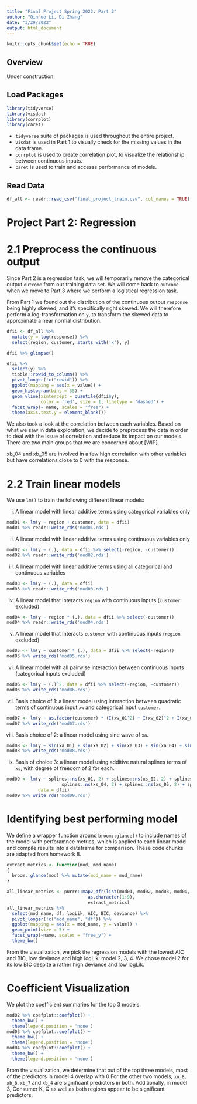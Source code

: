 ```yaml
---
title: "Final Project Spring 2022: Part 2"
author: "Qinnuo Li, Di Zhang"
date: "3/29/2022"
output: html_document
---
```


```r
knitr::opts_chunk$set(echo = TRUE)
```

## Overview
Under construction.

## Load Packages

```r
library(tidyverse)
library(visdat)
library(corrplot)
library(caret)
```

* `tidyverse` suite of packages is used throughout the entire project.  
* `visdat` is used in Part 1 to visually check for the missing values in the data frame. 
* `corrplot` is used to create correlation plot, to visualize the relationship between continuous inputs.  
* `caret` is used to train and accesss performance of models.  

## Read Data

```r
df_all <- readr::read_csv("final_project_train.csv", col_names = TRUE)
```

# Project Part 2: Regression

# 2.1 Preprocess the continuous output

Since Part 2 is a regression task, we will temporarily remove the categorical output `outcome` from our training data set. We will come back to `outcome` when we move to Part 3 where we perform a logistical regression task.  

From Part 1 we found out the distribution of the continuous output `response` being highly skewed, and it's specifically right skewed. We will therefore perform a log-transformation on `y`, to transform the skewed data to approximate a near normal distribution.  

```r
dfii <- df_all %>% 
  mutate(y = log(response)) %>% 
  select(region, customer, starts_with('x'), y)

dfii %>% glimpse()
```

```r
dfii %>% 
  select(y) %>%
  tibble::rowid_to_column() %>% 
  pivot_longer(!c("rowid")) %>% 
  ggplot(mapping = aes(x = value)) +
  geom_histogram(bins = 35) +
  geom_vline(xintercept = quantile(dfii$y),
             color = 'red', size = 1, linetype = 'dashed') +
  facet_wrap(~ name, scales = "free") +
  theme(axis.text.y = element_blank())
```

We also took a look at the correlation between each variables. Based on what we saw in data exploration, we decide to preprocess the data in order to deal with the issue of correlation and reduce its impact on our models. There are two main groups that we are concerned about [WIP].

xb_04 and xb_05 are involved in a few high correlation with other variables but have correlations close to 0 with the response.

# 2.2 Train linear models

We use `lm()` to train the following different linear models:

i) A linear model with linear additive terms using categorical variables only
```r
mod01 <- lm(y ~ region + customer, data = dfii)
mod01 %>% readr::write_rds('mod01.rds')
```

ii) A linear model with linear additive terms using continuous variables only
```r
mod02 <- lm(y ~ (.), data = dfii %>% select(-region, -customer))
mod02 %>% readr::write_rds('mod02.rds')
```

iii) A linear model with linear additive terms using all categorical and continuous variables
```r
mod03 <- lm(y ~ (.), data = dfii)
mod03 %>% readr::write_rds('mod03.rds')
```

iv) A linear model that interacts `region` with continuous inputs (`customer` excluded)
```r
mod04 <- lm(y ~ region * (.), data = dfii %>% select(-customer))
mod04 %>% readr::write_rds('mod04.rds')
```

v) A linear model that interacts `customer` with continuous inputs (`region` excluded)
```r
mod05 <- lm(y ~ customer * (.), data = dfii %>% select(-region))
mod05 %>% write_rds('mod05.rds')
```

vi) A linear model with all pairwise interaction between continuous inputs (categorical inputs excluded)
```r
mod06 <- lm(y ~ (.)^2, data = dfii %>% select(-region, -customer))
mod06 %>% write_rds('mod06.rds')
```

vii) Basis choice of 1: a linear model using interaction between quadratic terms of continuous input `xw` and categorical input `customer`.

```r
mod07 <- lm(y ~ as.factor(customer) * (I(xw_01^2) + I(xw_02)^2 + I(xw_03)^2), data = dfii %>% select(-region))
mod07 %>% write_rds('mod07.rds')
```

viii) Basis choice of 2: a linear model using sine wave of `xa`.
```r
mod08 <- lm(y ~ sin(xa_01) + sin(xa_02) + sin(xa_03) + sin(xa_04) + sin(xa_05) + sin(xa_06) + sin(xa_07) + sin(xa_08), data = dfii)
mod08 %>% write_rds('mod08.rds')
```

ix) Basis of choice 3: a linear model using additive natural splines terms of `xs`, with degree of freedom of 2 for each.
```r
mod09 <- lm(y ~ splines::ns(xs_01, 2) + splines::ns(xs_02, 2) + splines::ns(xs_03, 2) + 
                     splines::ns(xs_04, 2) + splines::ns(xs_05, 2) + splines::ns(xs_06, 2),
            data = dfii)
mod09 %>% write_rds('mod09.rds')
```


# Identifying best performing model

We define a wrapper function around `broom::glance()` to include names of the model with perforamnce metrics, which is applied to each linear model and compile results into a dataframe for comparison. These code chunks are adapted from homework 8.
```r
extract_metrics <- function(mod, mod_name)
{
  broom::glance(mod) %>% mutate(mod_name = mod_name)
}
```

```r
all_linear_metrics <- purrr::map2_dfr(list(mod01, mod02, mod03, mod04, mod05, mod06, mod07, mod08, mod09),
                               as.character(1:9),
                               extract_metrics)
all_linear_metrics %>% 
  select(mod_name, df, logLik, AIC, BIC, deviance) %>% 
  pivot_longer(!c("mod_name", "df")) %>% 
  ggplot(mapping = aes(x = mod_name, y = value)) +
  geom_point(size = 5) +
  facet_wrap(~name, scales = "free_y") +
  theme_bw()
```

From the visualization, we pick the regression models with the lowest AIC and BIC, low deviance and high logLik: model 2, 3, 4. We chose model 2 for its low BIC despite a rather high deviance and low logLik.

# Coefficient Visualization
We plot the coefficient summaries for the top 3 models.

```r
mod02 %>% coefplot::coefplot() +
  theme_bw() +
  theme(legend.position = 'none')
mod03 %>% coefplot::coefplot() +
  theme_bw() +
  theme(legend.position = 'none')
mod04 %>% coefplot::coefplot() +
  theme_bw() +
  theme(legend.position = 'none')
```

From the visualization, we determine that out of the top three models, most of the predictors in model 4 overlap with 0 For the other two models, `xn_8`, `xb_8`, `xb_7` and `xb_4` are significant predictors in both. Additionally, in model 3, Consumer K, Q as well as both regions appear to be significant predictors.

